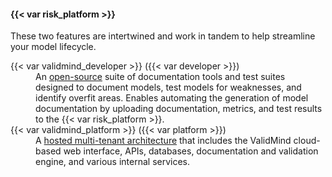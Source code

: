 #### {{< var risk_platform >}}

These two features are intertwined and work in tandem to help streamline your model lifecycle.

<span id="framework">{{< var validmind_developer >}} ({{< var developer >}})</span>
: An [open-source](https://github.com/validmind/developer-framework/) suite of documentation tools and test suites designed to document models, test models for weaknesses, and identify overfit areas. Enables automating the generation of model documentation by uploading documentation, metrics, and test results to the {{< var risk_platform >}}.

<span id="platform">{{< var validmind_platform >}} ({{< var platform >}})</span>
: A [hosted multi-tenant architecture]({{< var vm_url >}}) that includes the ValidMind cloud-based web interface, APIs, databases, documentation and validation engine, and various internal services. 